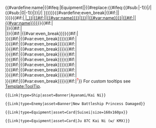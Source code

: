 <noinclude>{{AssetTemplateList}}</noinclude><includeonly>{{#vardefine:name|{{#ifeq:{{{type|}}}|Equipment|{{{1|}}}|{{#replace:{{#ifeq:{{#sub:{{{1|}}}|-1}}|/|{{#sub:{{{1|}}}|0|-1}}|{{{1|}}}}}|/|&#32;}}}}}}{{#vardefine:even_break|{{#if:{{{10|}}}||<br>}}}}<span class="tooltip">{{#if:{{{link_category|}}}|[[:Category:{{#replace:{{{link_category}}}| |_}}|{{#if:{{{text|}}}|{{{text}}}|{{#var:name}}}}]]|[[{{#if:{{{link|}}}|{{{link}}}|{{#var:name}}}}|{{#if:{{{text|}}}|{{{text}}}|{{#var:name}}}}]]}}<span class="tooltiptext">{{Asset|size={{{size|}}}|type={{{type|}}}|asset={{{asset|}}}|{{{1|}}}}}{{#if:{{{suffix|}}}|<br>{{Asset|size={{{size|}}}|type={{{type|}}}|asset={{{asset|}}}|{{{1|}}}/{{{suffix|}}}}}|}}{{#if:{{{suffix2|}}}|<br>{{Asset|size={{{size|}}}|type={{{type|}}}|asset={{{asset|}}}|{{{1|}}}/{{{suffix2|}}}}}|}}{{#if:{{{2|}}}|{{#var:even_break}}{{Asset|size={{{size|}}}|type={{{type|}}}|asset={{{asset|}}}|{{{2}}}}}}}{{#if:{{{3|}}}|<br>{{Asset|size={{{size|}}}|type={{{type|}}}|asset={{{asset|}}}|{{{3}}}}}}}{{#if:{{{4|}}}|{{#var:even_break}}{{Asset|size={{{size|}}}|type={{{type|}}}|asset={{{asset|}}}|{{{4}}}}}}}{{#if:{{{5|}}}|<br>{{Asset|size={{{size|}}}|type={{{type|}}}|asset={{{asset|}}}|{{{5}}}}}}}{{#if:{{{6|}}}|{{#var:even_break}}{{Asset|size={{{size|}}}|type={{{type|}}}|asset={{{asset|}}}|{{{6}}}}}}}{{#if:{{{7|}}}|<br>{{Asset|size={{{size|}}}|type={{{type|}}}|asset={{{asset|}}}|{{{7}}}}}}}{{#if:{{{8|}}}|{{#var:even_break}}{{Asset|size={{{size|}}}|type={{{type|}}}|asset={{{asset|}}}|{{{8}}}}}}}{{#if:{{{9|}}}|<br>{{Asset|size={{{size|}}}|type={{{type|}}}|asset={{{asset|}}}|{{{9}}}}}}}{{#if:{{{10|}}}|{{#var:even_break}}{{Asset|size={{{size|}}}|type={{{type|}}}|asset={{{asset|}}}|{{{10}}}}}}}{{#if:{{{11|}}}|<br>{{Asset|size={{{size|}}}|type={{{type|}}}|asset={{{asset|}}}|{{{11}}}}}}}{{#if:{{{12|}}}|{{#var:even_break}}{{Asset|size={{{size|}}}|type={{{type|}}}|asset={{{asset|}}}|{{{12}}}}}}}{{#if:{{{13|}}}|<br>{{Asset|size={{{size|}}}|type={{{type|}}}|asset={{{asset|}}}|{{{13}}}}}}}{{#if:{{{14|}}}|{{#var:even_break}}{{Asset|size={{{size|}}}|type={{{type|}}}|asset={{{asset|}}}|{{{14}}}}}}}{{#if:{{{15|}}}|<br>{{Asset|size={{{size|}}}|type={{{type|}}}|asset={{{asset|}}}|{{{15}}}}}}}{{#if:{{{16|}}}|{{#var:even_break}}{{Asset|size={{{size|}}}|type={{{type|}}}|asset={{{asset|}}}|{{{16}}}}}}}{{#if:{{{17|}}}|<br>{{Asset|size={{{size|}}}|type={{{type|}}}|asset={{{asset|}}}|{{{17}}}}}}}{{#if:{{{18|}}}|{{#var:even_break}}{{Asset|size={{{size|}}}|type={{{type|}}}|asset={{{asset|}}}|{{{18}}}}}}}{{#if:{{{19|}}}|<br>{{Asset|size={{{size|}}}|type={{{type|}}}|asset={{{asset|}}}|{{{19}}}}}}}{{#if:{{{20|}}}|{{#var:even_break}}{{Asset|size={{{size|}}}|type={{{type|}}}|asset={{{asset|}}}|{{{20}}}}}}}</span></span>{{#if:{{{help|}}}|<span style="color:red;"><sup>?</sup></span>}}</includeonly><noinclude>
For custom tooltips see [[Template:ToolTip]].
<pre>{{Link|type=Ship|asset=Banner|Ayanami/Kai Ni}}</pre>
{{Link|type=Ship|asset=Banner|Ayanami/Kai Ni}}
<pre>{{Link|type=Enemy|asset=Banner|New Battleship Princess Damaged}}</pre>
{{Link|type=Enemy|asset=Banner|New Battleship Princess Damaged}}
<pre>{{Link|type=Equipment|asset=Card|Suisei|size=160x160px}}</pre>
{{Link|type=Equipment|asset=Card|Suisei|size=160x160px}}
<pre>{{Link|type=Equipment|asset=Card|Ju 87C Kai Ni (w/ KMX)}}</pre>
{{Link|type=Equipment|asset=Card|Ju 87C Kai Ni (w/ KMX)}}
</noinclude>